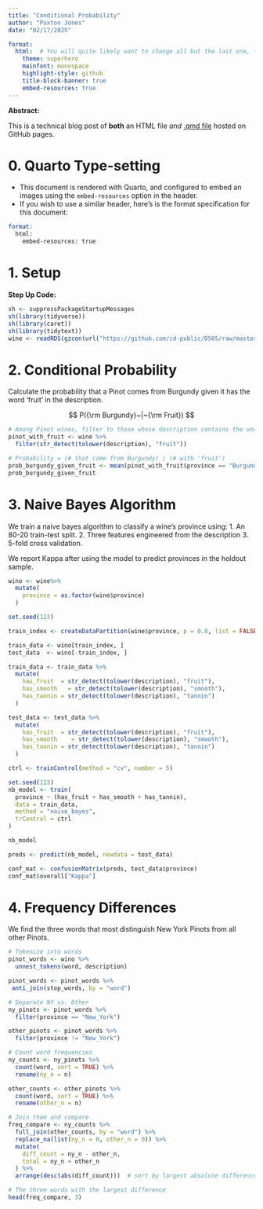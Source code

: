 ```yaml
---
title: "Conditional Probability"
author: "Paxton Jones"
date: "02/17/2025"

format: 
  html:  # You will quite likely want to change all but the last one, to taste
    theme: superhero  
    mainfont: monospace
    highlight-style: github
    title-block-banner: true
    embed-resources: true
---
```


**Abstract:**

This is a technical blog post of **both** an HTML file *and* [.qmd file](https://raw.githubusercontent.com/cd-public/D505/refs/heads/master/hws/src/cond.qmd) hosted on GitHub pages.

# 0. Quarto Type-setting

-   This document is rendered with Quarto, and configured to embed an images using the `embed-resources` option in the header.
-   If you wish to use a similar header, here's is the format specification for this document:

``` email
format: 
  html:
    embed-resources: true
```

# 1. Setup

**Step Up Code:**

```r
sh <- suppressPackageStartupMessages
sh(library(tidyverse))
sh(library(caret))
sh(library(tidytext))
wine <- readRDS(gzcon(url("https://github.com/cd-public/D505/raw/master/dat/pinot.rds")))
```

# 2. Conditional Probability

Calculate the probability that a Pinot comes from Burgundy given it has the word 'fruit' in the description.

$$
P({\rm Burgundy}~|~{\rm Fruit})
$$

```r

# Among Pinot wines, filter to those whose description contains the word 'fruit'
pinot_with_fruit <- wine %>%
  filter(str_detect(tolower(description), "fruit"))

# Probability = (# that come from Burgundy) / (# with 'fruit')
prob_burgundy_given_fruit <- mean(pinot_with_fruit$province == "Burgundy")
prob_burgundy_given_fruit
```

# 3. Naive Bayes Algorithm

We train a naive bayes algorithm to classify a wine's province using: 1. An 80-20 train-test split. 2. Three features engineered from the description 3. 5-fold cross validation.

We report Kappa after using the model to predict provinces in the holdout sample.

```r
wino <- wine%>%
  mutate(
    province = as.factor(wine$province)
  )

set.seed(123)

train_index <- createDataPartition(wine$province, p = 0.8, list = FALSE)

train_data <- wino[train_index, ]
test_data  <- wino[-train_index, ]

train_data <- train_data %>%
  mutate(
    has_fruit  = str_detect(tolower(description), "fruit"),
    has_smooth   = str_detect(tolower(description), "smooth"),
    has_tannin = str_detect(tolower(description), "tannin")
  )

test_data <- test_data %>%
  mutate(
    has_fruit  = str_detect(tolower(description), "fruit"),
    has_smooth    = str_detect(tolower(description), "smooth"),
    has_tannin = str_detect(tolower(description), "tannin")
  )

ctrl <- trainControl(method = "cv", number = 5)

set.seed(123)
nb_model <- train(
  province ~ (has_fruit + has_smooth + has_tannin),
  data = train_data,
  method = "naive_bayes",
  trControl = ctrl
)

nb_model

preds <- predict(nb_model, newdata = test_data)

conf_mat <- confusionMatrix(preds, test_data$province)
conf_mat$overall["Kappa"]
```

# 4. Frequency Differences

We find the three words that most distinguish New York Pinots from all other Pinots.

```r
# Tokenize into words
pinot_words <- wino %>%
  unnest_tokens(word, description)

pinot_words <- pinot_words %>%
 anti_join(stop_words, by = "word")

# Separate NY vs. Other
ny_pinots <- pinot_words %>%
  filter(province == "New_York")

other_pinots <- pinot_words %>%
  filter(province != "New_York")

# Count word frequencies
ny_counts <- ny_pinots %>%
  count(word, sort = TRUE) %>%
  rename(ny_n = n)

other_counts <- other_pinots %>%
  count(word, sort = TRUE) %>%
  rename(other_n = n)

# Join them and compare
freq_compare <- ny_counts %>%
  full_join(other_counts, by = "word") %>%
  replace_na(list(ny_n = 0, other_n = 0)) %>%
  mutate(
    diff_count = ny_n - other_n,
    total = ny_n + other_n
  ) %>%
  arrange(desc(abs(diff_count)))  # sort by largest absolute difference

# The three words with the largest difference
head(freq_compare, 3)
```
